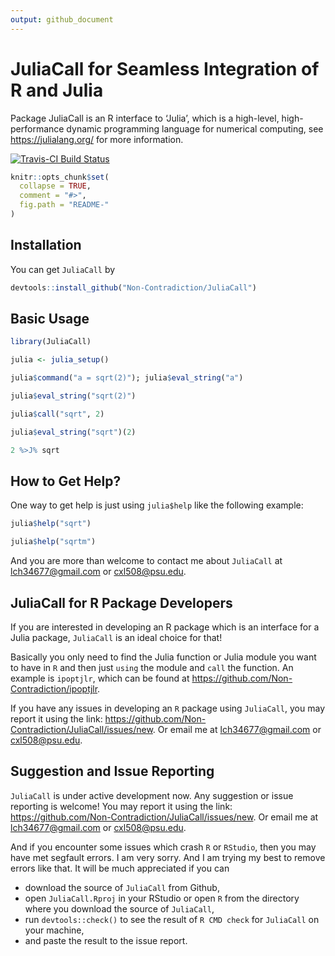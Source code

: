 ```yaml
---
output: github_document
---
```


<!-- README.md is generated from README.Rmd. Please edit that file -->

# JuliaCall for Seamless Integration of R and Julia

Package JuliaCall is an R interface to 'Julia',
which is a high-level, high-performance dynamic programming language
for numerical computing, see <https://julialang.org/> for more information.
    
[![Travis-CI Build Status](https://travis-ci.org/Non-Contradiction/JuliaCall.svg?branch=master)](https://travis-ci.org/Non-Contradiction/JuliaCall)

```r
knitr::opts_chunk$set(
  collapse = TRUE,
  comment = "#>",
  fig.path = "README-"
)
```

## Installation

You can get `JuliaCall` by
```r
devtools::install_github("Non-Contradiction/JuliaCall")
```

## Basic Usage
```r
library(JuliaCall)

julia <- julia_setup()

julia$command("a = sqrt(2)"); julia$eval_string("a")

julia$eval_string("sqrt(2)")

julia$call("sqrt", 2)

julia$eval_string("sqrt")(2)

2 %>J% sqrt
```

## How to Get Help?

One way to get help is just using `julia$help` like the following example:

```r
julia$help("sqrt")

julia$help("sqrtm")
```

And you are more than welcome to contact me about `JuliaCall`
at <lch34677@gmail.com> or <cxl508@psu.edu>.

## JuliaCall for R Package Developers

If you are interested in developing an R package which is an interface for
a Julia package, `JuliaCall` is an ideal choice for that!

Basically you only need to find the Julia function or Julia module you want to have in `R`
and then just `using` the module and `call` the function.
An example is `ipoptjlr`, which can be found at <https://github.com/Non-Contradiction/ipoptjlr>.

If you have any issues in developing an `R` package using `JuliaCall`,
you may report it using the link: <https://github.com/Non-Contradiction/JuliaCall/issues/new>.
Or email me at <lch34677@gmail.com> or <cxl508@psu.edu>.

## Suggestion and Issue Reporting

`JuliaCall` is under active development now.
Any suggestion or issue reporting is welcome!
You may report it using the link: <https://github.com/Non-Contradiction/JuliaCall/issues/new>.
Or email me at <lch34677@gmail.com> or <cxl508@psu.edu>.

And if you encounter some issues which crash `R` or `RStudio`,
then you may have met segfault errors. 
I am very sorry.
And I am trying my best to remove errors like that.
It will be much appreciated if you can 

- download the source of `JuliaCall` from Github, 
- open `JuliaCall.Rproj` in your RStudio or open `R` from the directory where you download the source of `JuliaCall`,
- run `devtools::check()` to see the result of `R CMD check` for `JuliaCall` on your machine,
- and paste the result to the issue report.







